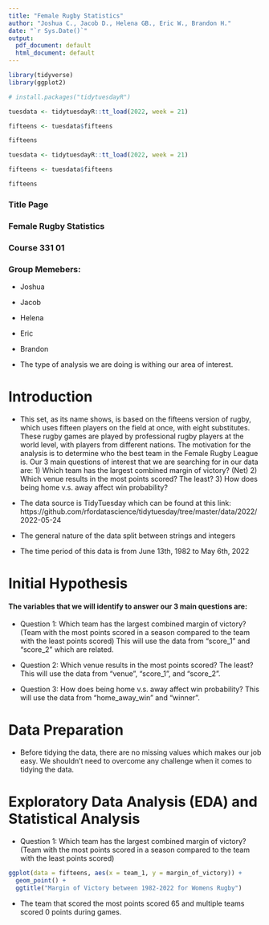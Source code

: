 ```yaml
---
title: "Female Rugby Statistics"
author: "Joshua C., Jacob D., Helena GB., Eric W., Brandon H."
date: "`r Sys.Date()`"
output:
  pdf_document: default
  html_document: default
---
```

```r
library(tidyverse)
library(ggplot2)

# install.packages("tidytuesdayR")

tuesdata <- tidytuesdayR::tt_load(2022, week = 21)

fifteens <- tuesdata$fifteens

fifteens
```

```r
tuesdata <- tidytuesdayR::tt_load(2022, week = 21)

fifteens <- tuesdata$fifteens

fifteens
```


### Title Page
###   Female Rugby Statistics
###   Course 331 01
###   Group Memebers: 
- Joshua 
- Jacob
- Helena
- Eric
- Brandon

- The type of analysis we are doing is withing our area of interest.

# Introduction
- This set, as its name shows, is based on the fifteens version of rugby, which uses fifteen players on the field at once, with eight substitutes. These rugby games are played by professional rugby players at the world level, with players from different nations. The motivation for the analysis is to determine who the best team in the Female Rugby League is. Our 3 main questions of interest that we are searching for in our data are: 1) Which team has the largest combined margin of victory? (Net) 2) Which venue results in the most points scored? The least? 3) How does being home v.s. away affect win probability?

- The data source is TidyTuesday which can be found at this link: https://github.com/rfordatascience/tidytuesday/tree/master/data/2022/2022-05-24

- The general nature of the data split between strings and integers

- The time period of this data is from June 13th, 1982 to May 6th, 2022


# Initial Hypothesis
#### The variables that we will identify to answer our 3 main questions are:
- Question 1: Which team has the largest combined margin of victory? (Team with the most points scored in a season compared to the team with the least points scored)
This will use the data from “score_1” and “score_2” which are related.

- Question 2: Which venue results in the most points scored? The least?
This will use the data from “venue”, “score_1”, and “score_2”.

- Question 3: How does being home v.s. away affect win probability?
This will use the data from “home_away_win” and “winner”.

# Data Preparation
- Before tidying the data, there are no missing values which makes our job easy. We shouldn’t need to overcome any challenge when it comes to tidying the data.

# Exploratory Data Analysis (EDA) and Statistical Analysis

- Question 1: Which team has the largest combined margin of victory? (Team with the most points scored in a season compared to the team with the least points scored)

```r
ggplot(data = fifteens, aes(x = team_1, y = margin_of_victory)) + 
  geom_point() +
  ggtitle("Margin of Victory between 1982-2022 for Womens Rugby")
```

- The team that scored the most points scored 65 and multiple teams scored 0 points during games. 

